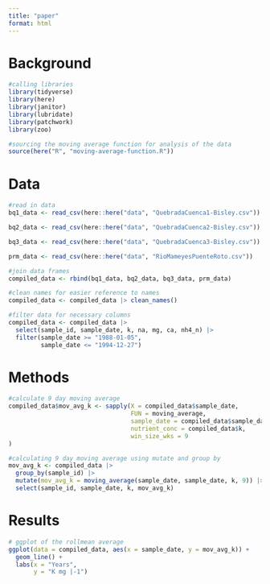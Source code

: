 ```yaml
---
title: "paper"
format: html
---
```


# Background
```r
#calling libraries
library(tidyverse)
library(here)
library(janitor)
library(lubridate)
library(patchwork)
library(zoo)

#sourcing the moving average function for analysis of the data 
source(here("R", "moving-average-function.R"))
```


# Data
```r
#read in data
bq1_data <- read_csv(here::here("data", "QuebradaCuenca1-Bisley.csv"))

bq2_data <- read_csv(here::here("data", "QuebradaCuenca2-Bisley.csv"))

bq3_data <- read_csv(here::here("data", "QuebradaCuenca3-Bisley.csv"))

prm_data <- read_csv(here::here("data", "RioMameyesPuenteRoto.csv"))

#join data frames
compiled_data <- rbind(bq1_data, bq2_data, bq3_data, prm_data)

#clean names for easier reference to names
compiled_data <- compiled_data |> clean_names()

#filter data for necessary columns 
compiled_data <- compiled_data |> 
  select(sample_id, sample_date, k, na, mg, ca, nh4_n) |> 
  filter(sample_date >= "1988-01-05",
         sample_date <= "1994-12-27")
```

# Methods
```r
#calculate 9 day moving average 
compiled_data$mov_avg_k <- sapply(X = compiled_data$sample_date,
                                  FUN = moving_average,
                                  sample_date = compiled_data$sample_date,
                                  nutrient_conc = compiled_data$k,
                                  win_size_wks = 9
)

#calculating 9 day moving average using mutate and group by
mov_avg_k <- compiled_data |> 
  group_by(sample_id) |> 
  mutate(mov_avg_k = moving_average(sample_date, sample_date, k, 9)) |> 
  select(sample_id, sample_date, k, mov_avg_k)
```

# Results
```r
# ggplot of the rollmean average 
ggplot(data = compiled_data, aes(x = sample_date, y = mov_avg_k)) +
  geom_line() +
  labs(x = "Years",
       y = "K mg |-1")
```

